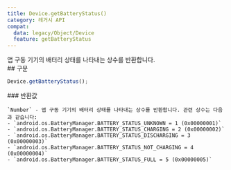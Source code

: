 ```yaml
---
title: Device.getBatteryStatus()
category: 레거시 API
compat:
  data: legacy/Object/Device
  feature: getBatteryStatus
---
```


<Section>
  앱 구동 기기의 배터리 상태를 나타내는 상수를 반환합니다.
</Section>
<Section>
  ## 구문

  ~~~js
  Device.getBatteryStatus();
  ~~~

  <Section>
    ### 반환값

    `Number` - 앱 구동 기기의 배터리 상태를 나타내는 상수를 반환합니다. 관련 상수는 다음과 같습니다:
    - `android.os.BatteryManager.BATTERY_STATUS_UNKNOWN = 1 (0x00000001)`
    - `android.os.BatteryManager.BATTERY_STATUS_CHARGING = 2 (0x00000002)`
    - `android.os.BatteryManager.BATTERY_STATUS_DISCHARGING = 3 (0x00000003)`
    - `android.os.BatteryManager.BATTERY_STATUS_NOT_CHARGING = 4 (0x00000004)`
    - `android.os.BatteryManager.BATTERY_STATUS_FULL = 5 (0x00000005)`
  </Section>
</Section>